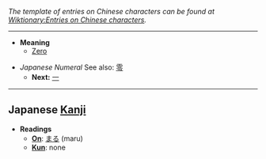 ''The template of entries on Chinese characters can be found at [[Wiktionary:Entries on Chinese characters]].''

----

* '''Meaning'''
**[[Zero]]

*''Japanese Numeral'' See also: [[零]]
**'''Next:''' [[一]]

----

== Japanese [[Kanji]] ==

*'''Readings'''
**'''[[On]]''': [[まる]] (maru)
**'''[[Kun]]''': none
